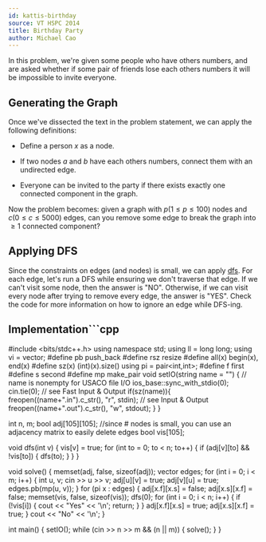 ```yaml
---
id: kattis-birthday
source: VT HSPC 2014
title: Birthday Party
author: Michael Cao
---
```


In this problem, we're given some people who have others numbers, and are asked whether if some pair of friends lose each others numbers it will be impossible to invite everyone.

## Generating the Graph

Once we've dissected the text in the problem statement, we can apply the following definitions:

- Define a person $x$ as a node.

- If two nodes $a$ and $b$ have each others numbers, connect them with an undirected edge.

- Everyone can be invited to the party if there exists exactly one connected component in the graph.

Now the problem becomes: given a graph with $p (1 \leq p \leq 100)$ nodes and $c (0 \leq c \leq 5000)$ edges, can you remove some edge to break the graph into $\geq 1$ connected component?

## Applying DFS

Since the constraints on edges (and nodes) is small, we can apply [dfs](/silver/dfs/). For each edge, let's run a DFS while ensuring we don't traverse that edge. If we can't visit some node, then the answer is "NO". Otherwise, if we can visit every node after trying to remove every edge, the answer is "YES". Check the code for more information on how to ignore an edge while DFS-ing.

## Implementation```cpp
#include <bits/stdc++.h>
using namespace std;
using ll = long long;
using vi = vector<int>;
#define pb push_back
#define rsz resize
#define all(x) begin(x), end(x)
#define sz(x) (int)(x).size()
using pi = pair<int,int>;
#define f first
#define s second
#define mp make_pair
void setIO(string name = "") { // name is nonempty for USACO file I/O
	ios_base::sync_with_stdio(0); cin.tie(0); // see Fast Input & Output
	if(sz(name)){
		freopen((name+".in").c_str(), "r", stdin); // see Input & Output
		freopen((name+".out").c_str(), "w", stdout);
	}
}

int n, m;
bool adj[105][105]; //since # nodes is small, you can use an adjacency matrix to easily delete edges
bool vis[105];

void dfs(int v) {
	vis[v] = true;
	for (int to = 0; to < n; to++) {
		if (adj[v][to] && !vis[to]) {
			dfs(to);
		}
	}
}

void solve() {
	memset(adj, false, sizeof(adj));
	vector<pi> edges;
	for (int i = 0; i < m; i++) {
		int u, v; 
		cin >> u >> v;
		adj[u][v] = true;
		adj[v][u] = true;
		edges.pb(mp(u, v));
	}
	for (pi x : edges) {
		adj[x.f][x.s] = false;
		adj[x.s][x.f] = false;
		memset(vis, false, sizeof(vis));
		dfs(0);
		for (int i = 0; i < n; i++) {
			if (!vis[i]) {
				cout << "Yes" << '\n';
				return;
			}
		}
		adj[x.f][x.s] = true;
		adj[x.s][x.f] = true;
	}
	cout << "No" << '\n';
}

int main() {
	setIO();
	while (cin >> n >> m && (n || m)) {
		solve(); 
	}
}
```
